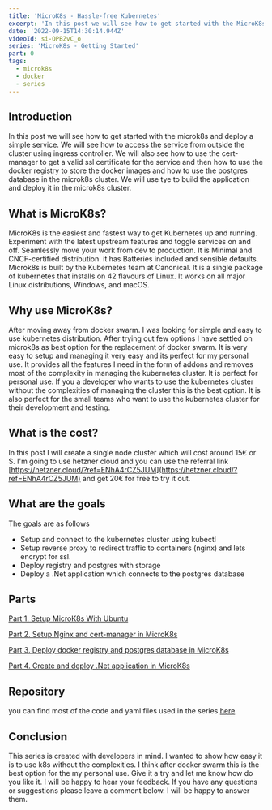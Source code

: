 ```yaml
---
title: 'MicroK8s - Hassle-free Kubernetes'
excerpt: 'In this post we will see how to get started with the MicroK8s Kubernetes distribution.'
date: '2022-09-15T14:30:14.944Z'
videoId: si-OPBZvC_o
series: 'MicroK8s - Getting Started'
part: 0
tags:
  - microk8s
  - docker
  - series
---
```


<TOCInline toc={props.toc} asDisclosure />

## Introduction

In this post we will see how to get started with the microk8s and deploy a simple service. We will see how to access the service from outside the cluster using ingress controller. We will also see how to use the cert-manager to get a valid ssl certificate for the service and then how to use the docker registry to store the docker images and how to use the postgres database in the microk8s cluster. We will use tye to build the application and deploy it in the microk8s cluster.

## What is MicroK8s?

MicroK8s is the easiest and fastest way to get Kubernetes up and running. Experiment with the latest upstream features and toggle services on and off. Seamlessly move your work from dev to production. It is Minimal and CNCF-certified distribution. it has Batteries included and sensible defaults. Microk8s is built by the Kubernetes team at Canonical. It is a single package of kubernetes that installs on 42 flavours of Linux. It works on all major Linux distributions, Windows, and macOS.

## Why use MicroK8s?

After moving away from docker swarm. I was looking for simple and easy to use kubernetes distribution. After trying out few options I have settled on microk8s as best option for the replacement of docker swarm. It is very easy to setup and managing it very easy and its perfect for my personal use. It provides all the features I need in the form of addons and removes most of the complexity in managing the kubernetes cluster. It is perfect for personal use. If you a developer who wants to use the kubernetes cluster without the complexities of managing the cluster this is the best option. It is also perfect for the small teams who want to use the kubernetes cluster for their development and testing.

## What is the cost?

In this post I will create a single node cluster which will cost around 15€ or $. I'm going to use hetzner cloud and you can use the referral link [https://hetzner.cloud/?ref=ENhA4rCZ5JUM](https://hetzner.cloud/?ref=ENhA4rCZ5JUM) and get 20€ for free to try it out.

## What are the goals

The goals are as follows

- Setup and connect to the kubernetes cluster using kubectl
- Setup reverse proxy to redirect traffic to containers (nginx) and lets encrypt for ssl.
- Deploy registry and postgres with storage
- Deploy a .Net application which connects to the postgres database

## Parts

[Part 1. Setup MicroK8s With Ubuntu](/posts/setup-micro-k8s-with-ubuntu)

[Part 2. Setup Nginx and cert-manager in MicroK8s](/posts/setup-nginx-and-cert-manager-in-micro-k8s)

[Part 3. Deploy docker registry and postgres database in MicroK8s](/posts/deploy-docker-registry-and-postgres-database-in-micro-k8s)

[Part 4. Create and deploy .Net application in MicroK8s](/posts/create-and-deploy-dotnet-application-in-micro-k8s)

## Repository

you can find most of the code and yaml files used in the series [here](https://github.com/antosubash/microk8s-hetzner-deployment)

## Conclusion

This series is created with developers in mind. I wanted to show how easy it is to use k8s without the complexities. I think after docker swarm this is the best option for the my personal use. Give it a try and let me know how do you like it. I will be happy to hear your feedback. If you have any questions or suggestions please leave a comment below. I will be happy to answer them.
